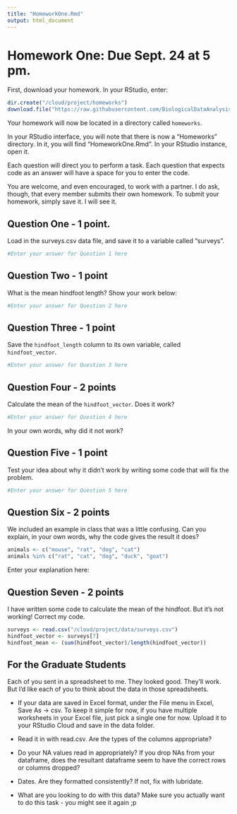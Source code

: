 ```yaml
---
title: "HomeworkOne.Rmd"
output: html_document
---
```


# Homework One: Due Sept. 24 at 5 pm.

First, download your homework. In your RStudio, enter:

```r
dir.create("/cloud/project/homeworks")  
download.file("https://raw.githubusercontent.com/BiologicalDataAnalysis2019/2019/master/homeworks/HomeworkOne.Rmd", destfile = "/cloud/project/homeworks/HomeworkOne.Rmd")
```

Your homework will now be located in a directory called `homeworks`.


In your RStudio interface, you will note that there is now a "Homeworks" directory. In it, you will find "HomeworkOne.Rmd". In your RStudio instance, open it.

Each question will direct you to perform a task. Each question that expects code as an answer will have a space for you to enter the code. 

You are welcome, and even encouraged, to work with a partner. I do ask, though, that every member submits their own homework. To submit your homework, simply save it. I will see it.


## Question One - 1 point.

Load in the surveys.csv data file, and save it to a variable called "surveys".

```r
#Enter your answer for Question 1 here

```

## Question Two - 1 point

What is the mean hindfoot length? Show your work below:
```r
#Enter your answer for Question 2 here

```

## Question Three - 1 point

Save the `hindfoot_length` column to its own variable, called `hindfoot_vector`.
```r
#Enter your answer for Question 3 here

```

## Question Four - 2 points

Calculate the mean of the `hindfoot_vector`. Does it work? 
```r
#Enter your answer for Question 4 here

```
In your own words, why did it not work? 


## Question Five - 1 point

Test your idea about why it didn't work by writing some code that will fix the problem.
```r
#Enter your answer for Question 5 here

```

## Question Six - 2 points

We included an example in class that was a little confusing. Can you explain, in your own words, why the code gives the result it does?

```r
animals <- c("mouse", "rat", "dog", "cat")
animals %in% c("rat", "cat", "dog", "duck", "goat")

```
Enter your explanation here:

## Question Seven - 2 points

I have written some code to calculate the mean of the hindfoot. But it's not working! Correct my code. 

```r
surveys <- read.csv("/cloud/project/data/surveys.csv")
hindfoot_vector <- surveys[7]
hindfoot_mean <- (sum(hindfoot_vector)/length(hindfoot_vector))
```

## For the Graduate Students

Each of you sent in a spreadsheet to me. They looked good. They’ll work. But I’d like each of you to think about the data in those spreadsheets.

- If your data are saved in Excel format, under the File menu in Excel, Save As -> csv. To keep it simple for now, if you have multiple worksheets in your Excel file, just pick a single one for now. Upload it to your RStudio Cloud and save in the data folder.

- Read it in with read.csv. Are the types of the columns appropriate?

- Do your NA values read in appropriately? If you drop NAs from your dataframe, does the resultant dataframe seem to have the correct rows or columns dropped?

- Dates. Are they formatted consistently? If not, fix with lubridate.

- What are you looking to do with this data? Make sure you actually want to do this task - you might see it again ;p

